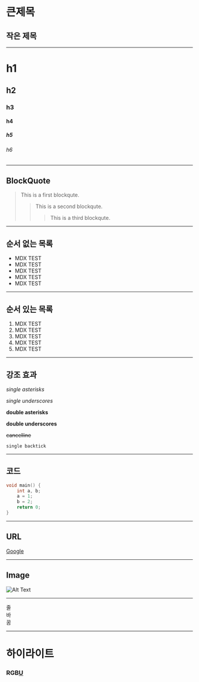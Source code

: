 큰제목
========

작은 제목
----------

***

# h1
## h2
### h3
#### h4
##### h5
###### h6

***
## BlockQuote

> This is a first blockqute.
>	> This is a second blockqute.
>	>	> This is a third blockqute.

***
## 순서 없는 목록

* MDX TEST
* MDX TEST
* MDX TEST
* MDX TEST
* MDX TEST

***
## 순서 있는 목록

1. MDX TEST
2. MDX TEST
3. MDX TEST
4. MDX TEST
5. MDX TEST

***
## 강조 효과

*single asterisks*

_single underscores_

**double asterisks**

__double underscores__

~~cancelline~~

`single backtick`


***

## 코드
```C
void main() {
    int a, b;
    a = 1;
    b = 2;
    return 0;
}
```

***
## URL

[Google](https://www.google.com/)

***
## Image

![Alt Text](../next.svg)

***

줄\
바\
꿈


***
# 하이라이트
### <R>R</R><G>G</G><B>B</B><U>U</U>
